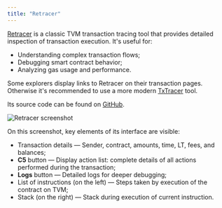 ```yaml
---
title: "Retracer"
---
```


[Retracer](https://retracer.ton.org/) is a classic TVM transaction tracing tool that provides detailed inspection of transaction execution. It's useful for:

- Understanding complex transaction flows;
- Debugging smart contract behavior;
- Analyzing gas usage and performance.

Some explorers display links to Retracer on their transaction pages. Otherwise it's recommended to use a more modern [TxTracer](/tvm/tools/txtracer) tool.

Its source code can be found on [GitHub](https://github.com/ton-blockchain/tvm-web-viewer/).

![Retracer screenshot](/resources/images/retracer.png)

On this screenshot, key elements of its interface are visible:

- Transaction details — Sender, contract, amounts, time, LT, fees, and balances;
- **C5** button — Display action list: complete details of all actions performed during the transaction;
- **Logs** button — Detailed logs for deeper debugging;
- List of instructions (on the left) — Steps taken by execution of the contract on TVM;
- Stack (on the right) — Stack during execution of current instruction.
